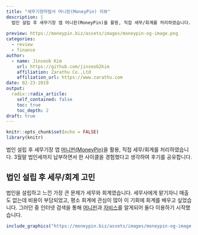 ```yaml
---
title: "세무기장마법사 머니핀(MoneyPin) 리뷰"
description: |
  법인 설립 후 세무기장 앱 머니핀(MoneyPin)을 활용, 직접 세무/회계를 처리하였습니다. 3월말 법인세까지 납부하면서 한 사이클을 경험했다고 생각하여 후기를 공유합니다.  
  
preview: https://moneypin.biz/assets/images/moneypin-og-image.png
categories:
  - review
  - finance
author:
  - name: Jinseob Kim
    url: https://github.com/jinseob2kim
    affiliation: Zarathu Co.,Ltd
    affiliation_url: https://www.zarathu.com
date: 02-23-2019
output:
  radix::radix_article:
    self_contained: false
    toc: true
    toc_depth: 2
draft: true
---
```


```r
knitr::opts_chunk$set(echo = FALSE)
library(knitr)
```

법인 설립 후 세무기장 앱 [머니핀(MoneyPin)](https://moneypin.biz/)을 활용, 직접 세무/회계를 처리하였습니다. 3월말 법인세까지 납부하면서 한 사이클을 경험했다고 생각하여 후기를 공유합니다.  


## 법인 설립 후 세무/회계 고민 

법인을 설립하고 느낀 가장 큰 문제가 세무와 회계였습니다. 세무사에게 맡기자니 매출도 없는데 비용이 부담되었고, 평소 회계에 관심이 많아 이 기회에 회계를 배우고 싶었습니다. 그러던 중 인터넷 검색을 통해 [머니핀](https://moneypin.biz/)과 [자비스](https://jobis.co/)를 알게되어 둘다 이용하기 시작했습니다. 


```r
include_graphics("https://moneypin.biz/assets/images/moneypin-og-image.png")
```


